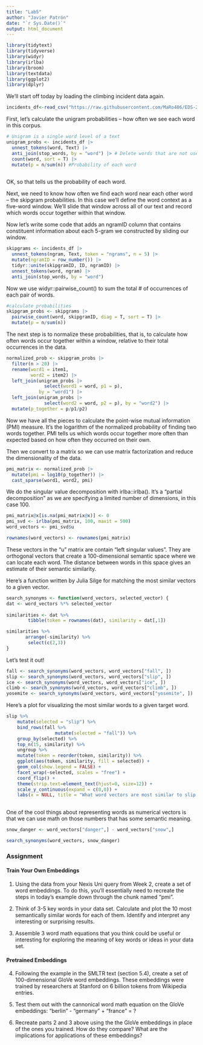 ```yaml
---
title: "Lab5"
author: "Javier Patrón"
date: "`r Sys.Date()`"
output: html_document
---
```


```r
library(tidytext)
library(tidyverse)
library(widyr)
library(irlba) 
library(broom) 
library(textdata)
library(ggplot2)
library(dplyr)
```

We'll start off today by loading the climbing incident data again.

```r
incidents_df<-read_csv("https://raw.githubusercontent.com/MaRo406/EDS-231-text-sentiment/main/data/climbing_reports_model_dat.csv")
```

First, let's calculate the unigram probabilities -- how often we see each word in this corpus.

```r
# Unigram is a single word level of a text
unigram_probs <- incidents_df |> 
  unnest_tokens(word, Text) |> 
  anti_join(stop_words, by = "word") |> # Delete words that are not useful
  count(word, sort = T) |> 
  mutate(p = n/sum(n)) #Probability of each word
  
```

OK, so that tells us the probability of each word.

Next, we need to know how often we find each word near each other word -- the skipgram probabilities. In this case we'll define the word context as a five-word window. We'll slide that window across all of our text and record which words occur together within that window.

Now let's write some code that adds an ngramID column that contains constituent information about each 5-gram we constructed by sliding our window.

```r

skipgrams <- incidents_df |> 
  unnest_tokens(ngram, Text, token = "ngrams", n = 5) |> 
  mutate(ngramID = row_number()) |> 
  tidyr::unite(skipgramID, ID, ngramID) |> 
  unnest_tokens(word, ngram) |> 
  anti_join(stop_words, by = "word")

```

Now we use widyr::pairwise_count() to sum the total \# of occurrences of each pair of words.

```r
#calculate probabilities
skipgram_probs <- skipgrams |> 
  pairwise_count(word, skipgramID, diag = T, sort = T) |> 
  mutate(p = n/sum(n))
```

The next step is to normalize these probabilities, that is, to calculate how often words occur together within a window, relative to their total occurrences in the data.

```r
normalized_prob <- skipgram_probs |> 
  filter(n > 20) |> 
  rename(word1 = item1,
         word2 = item2) |> 
  left_join(unigram_probs |> 
              select(word1 = word, p1 = p),
            by = "word1") |> 
  left_join(unigram_probs |> 
              select(word2 = word, p2 = p), by = "word2") |> 
  mutate(p_together = p/p1/p2)

```

Now we have all the pieces to calculate the point-wise mutual information (PMI) measure. It's the logarithm of the normalized probability of finding two words together. PMI tells us which words occur together more often than expected based on how often they occurred on their own.

Then we convert to a matrix so we can use matrix factorization and reduce the dimensionality of the data.

```r

pmi_matrix <- normalized_prob |> 
  mutate(pmi = log10(p_together)) |> 
  cast_sparse(word1, word2, pmi)

```

We do the singular value decomposition with irlba::irlba(). It's a "partial decomposition" as we are specifying a limited number of dimensions, in this case 100.

```r

pmi_matrix@x[is.na(pmi_matrix@x)] <- 0
pmi_svd <- irlba(pmi_matrix, 100, maxit = 500)
word_vectors <- pmi_svd$u

rownames(word_vectors) <- rownames(pmi_matrix)

```

These vectors in the "u" matrix are contain "left singular values". They are orthogonal vectors that create a 100-dimensional semantic space where we can locate each word. The distance between words in this space gives an estimate of their semantic similarity.

Here's a function written by Julia Silge for matching the most similar vectors to a given vector.

```r
search_synonyms <- function(word_vectors, selected_vector) {
dat <- word_vectors %*% selected_vector
    
similarities <- dat %>%
        tibble(token = rownames(dat), similarity = dat[,1])

similarities %>%
       arrange(-similarity) %>%
        select(c(2,3))
}
```

Let's test it out!

```r

fall <- search_synonyms(word_vectors, word_vectors["fall", ])
slip <- search_synonyms(word_vectors, word_vectors["slip", ])
ice <- search_synonyms(word_vectors, word_vectors["ice", ])
climb <- search_synonyms(word_vectors, word_vectors["climb", ])
yosemite <- search_synonyms(word_vectors, word_vectors["yosemite", ])

```

Here's a plot for visualizing the most similar words to a given target word.

```r
slip %>%
    mutate(selected = "slip") %>%
    bind_rows(fall %>%
                  mutate(selected = "fall")) %>%
    group_by(selected) %>%
    top_n(15, similarity) %>%
    ungroup %>%
    mutate(token = reorder(token, similarity)) %>%
    ggplot(aes(token, similarity, fill = selected)) +
    geom_col(show.legend = FALSE) +
    facet_wrap(~selected, scales = "free") +
    coord_flip() +
    theme(strip.text=element_text(hjust=0, size=12)) +
    scale_y_continuous(expand = c(0,0)) +
    labs(x = NULL, title = "What word vectors are most similar to slip or fall?")
  
```

One of the cool things about representing words as numerical vectors is that we can use math on those numbers that has some semantic meaning.

```r

snow_danger <- word_vectors["danger",] - word_vectors["snow",]

search_synonyms(word_vectors, snow_danger)
```

### Assignment
#### Train Your Own Embeddings

1.  Using the data from your Nexis Uni query from Week 2, create a set of word embeddings. To do this, you'll essentially need to recreate the steps in today's example down through the chunk named "pmi".

2.  Think of 3-5 key words in your data set. Calculate and plot the 10 most semantically similar words for each of them. Identify and interpret any interesting or surprising results.

3.  Assemble 3 word math equations that you think could be useful or interesting for exploring the meaning of key words or ideas in your data set.

#### Pretrained Embeddings

4.  Following the example in the SMLTR text (section 5.4), create a set of 100-dimensional GloVe word embeddings. These embeddings were trained by researchers at Stanford on 6 billion tokens from Wikipedia entries.

5.  Test them out with the cannonical word math equation on the GloVe embeddings: "berlin" - "germany" + "france" = ?

6.  Recreate parts 2 and 3 above using the the GloVe embeddings in place of the ones you trained. How do they compare? What are the implications for applications of these embeddings?